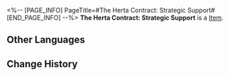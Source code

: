 <%-- [PAGE_INFO]
PageTitle=#The Herta Contract: Strategic Support#
[END_PAGE_INFO] --%>
{{Item Infobox
|id          = 311010
|image       = Item The Herta Contract- Strategic Support.png{{subst:void|<!--$UPLOAD:<<SpriteOutput/ItemFigures/311000.png>-<Item The Herta Contract- Strategic Support.png>-<Item Icons>>-->}}
|type        = 
|invCategory = 
|rarity      = 5
|effect      = 
|description = The Herta and the Express have achieved a strategic agreement. She has increased her support for the Express to better uncover precious things found during trailblazing expeditions.
}}
'''The Herta Contract: Strategic Support''' is a [[Item]].

==Other Languages==
{{Other Languages
|en   = The Herta Contract: Strategic Support
|zhs  = 大黑塔•战略支援协议
|zht  = 大黑塔•戰略支援協議
|ja   = マダム・ヘルタ・戦略的支援協定
|ko   = 더 헤르타•전략 지원 협의
|es   = Sra. Herta - Contrato de apoyo estratégico
|fr   = Contrat de soutien stratégique de la Grande Herta
|ru   = Великая Герта: Контракт стратегической поддержки
|th   = ท่าน Herta - สนับสนุนด้านกลยุทธ์
|vi   = Đại Herta-Thỏa Thuận Hỗ Trợ Chiến Lược
|de   = Vertrag der Großen Herta – Strategische Unterstützung
|id   = The Herta Contract: Strategic Support
|pt   = Contrato de A Herta: Suporte Estratégico
}}

==Change History==
{{Change History|3.5}}